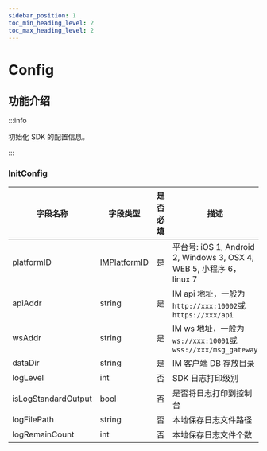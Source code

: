 ```yaml
---
sidebar_position: 1
toc_min_heading_level: 2
toc_max_heading_level: 2
---
```


# Config

## 功能介绍

:::info

初始化 SDK 的配置信息。

:::

### InitConfig

| 字段名称            | 字段类型                            | 是否必填 | 描述                                                                 |
| ------------------- | ----------------------------------- | -------- | -------------------------------------------------------------------- |
| platformID          | [IMPlatformID](/docs/sdks/enum/platform.mdx) | 是       | 平台号: iOS 1, Android 2, Windows 3, OSX 4, WEB 5, 小程序 6，linux 7 |
| apiAddr             | string                              | 是       | IM api 地址，一般为`http://xxx:10002`或`https://xxx/api`             |
| wsAddr              | string                              | 是       | IM ws 地址，一般为`ws://xxx:10001`或`wss://xxx/msg_gateway`          |
| dataDir             | string                              | 是       | IM 客户端 DB 存放目录                                                |
| logLevel            | int                                 | 否       | SDK 日志打印级别                                                     |
| isLogStandardOutput | bool                                | 否       | 是否将日志打印到控制台                                               |
| logFilePath         | string                              | 否       | 本地保存日志文件路径                                                 |
| logRemainCount      | int                                 | 否       | 本地保存日志文件个数                                                 |
